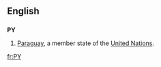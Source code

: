 {{see|py|.py}}
==English==
==={{abbreviation}}===
'''PY'''
#[[Paraguay]], a member state of the [[United Nations]].

[[fr:PY]]